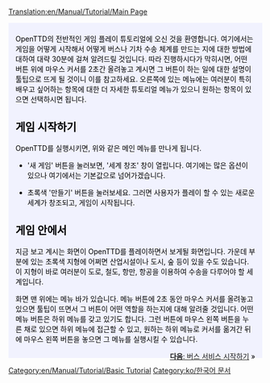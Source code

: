 [[Translation:en/Manual/Tutorial/Main Page]]

{{en/Tabs|5|1
|ko/Manual/Tutorial/Main Page|1. 시작하기<!--
-->|ko/Manual/Tutorial/버스|2. 버스<!--
-->|ko/튜토리얼/기차|3. 기차<!--
-->|ko/튜토리얼/항공기|4. 항공기<!--
-->|ko/튜토리얼/결론|5. 결론}}
<div style="padding:.5em 1em 1em 1em; border-top:none; background-color:#f1f2fe; color:#000;">
{{ko/Manual/Tutorial/튜토리얼}}
OpenTTD의 전반적인 게임 플레이 튜토리얼에 오신 것을 환영합니다. 여기에서는 게임을 어떻게 시작해서 어떻게 버스나 기차 수송 체계를 만드는 지에 대한 방법에 대하여 대략 30분에 걸쳐 알려드릴 것입니다. 따라 진행하시다가 막히시면, 어떤 버튼 위에 마우스 커서를 2초간 올려놓고 계시면 그 버튼이 하는 일에 대한 설명이 툴팁으로 뜨게 될 것이니 이를 참고하세요. 오른쪽에 있는 메뉴에는 여러분이 특히 배우고 싶어하는 항목에 대한 더 자세한 튜토리얼 메뉴가 있으니 원하는 항목이 있으면 선택하시면 됩니다.
==게임 시작하기==
{{en/Phototable|[[File:en/Manual/Main menu new game.png|메인 메뉴/Ko]]|OpenTTD의 메인 메뉴|center}}
OpenTTD를 실행시키면, 위와 같은 메인 메뉴를 만나게 됩니다. 


*'새 게임' 버튼을 눌러보면, '세계 창조' 창이 열립니다. 여기에는 많은 옵션이 있으나 여기에서는 기본값으로 넘어가겠습니다. 
{{en/Phototable|[[File:en/Manual/Worldgenerationdialog.png|World Generation dialog]]|세계 창조 창. 상단의 4개의 버튼으로 기후를 선택할 수 있습니다. 이 튜토리얼에서는 모든 값을 기본값으로 두고 시작하겠습니다.|center}}

*초록색 '만들기' 버튼을 눌러보세요. 그러면 사용자가 플레이 할 수 있는 새로운 세계가 창조되고, 게임이 시작됩니다. 

==게임 안에서==
{{en/Phototable|[[File:en/Manual/Tutorial/Aftergamestart.png|after the start]]|새로운 게임을 시작한 직후|center}}
지금 보고 계시는 화면이 OpenTTD를 플레이하면서 보게될 화면입니다. 가운데 부분에 있는 초록색 지형에 어쩌면 산업시설이나 도시, 숲 등이 있을 수도 있습니다. 이 지형이 바로 여러분이 도로, 철도, 항만, 항공을 이용하여 수송을 다루어야 할 세계입니다.

화면 맨 위에는 메뉴 바가 있습니다. 메뉴 버튼에 2초 동안 마우스 커서를 올려놓고 있으면 툴팁이 뜨면서 그 버튼이 어떤 역할을 하는지에 대해 알려줄 것입니다. 어떤 메뉴 버튼은 하위 메뉴를 갖고 있기도 합니다. 그런 버튼에 마우스 왼쪽 버튼을 누른 채로 있으면 하위 메뉴에 접근할 수 있고, 원하는 하위 메뉴로 커서를 옮겨간 뒤에 마우스 왼쪽 버튼을 놓으면 그 메뉴를 실행시킬 수 있습니다.
<br style="clear:both;">


<span style="float: right">[[ko/Manual/Tutorial/버스|'''다음''': 버스 서비스 시작하기]] &raquo;</span>
</div>
[[Category:en/Manual/Tutorial/Basic Tutorial]][[Category:ko/한국어 문서]]